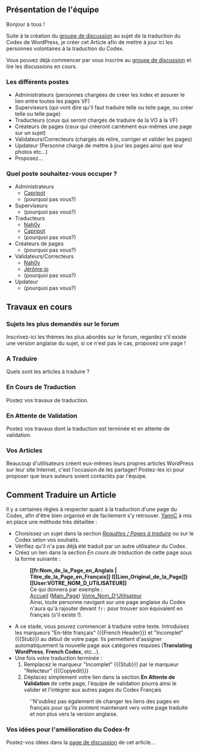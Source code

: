 == Présentation de l'équipe ==
Bonjour à tous !

Suite à la création du [http://groups.google.com/group/wpfr-doc?hl=fr groupe de discussion] au sujet de la traduction du Codex de WordPress, je créer cet Article afin de mettre à jour ici les personnes volontaires à la traduction du Codex.

Vous pouvez déjà commencer par vous inscrire au [http://groups.google.com/group/wpfr-doc/subscribe groupe de discussion] et lire les discussions en cours.

=== Les différents postes ===
* Administrateurs (personnes chargées de créer les index et assurer le lien entre toutes les pages VF)
* Superviseurs (qui vont dire qu'il faut traduire telle ou telle page, ou créer telle ou telle page)
* Traducteurs (ceux qui seront chargés de traduire de la VO à la VF)
* Créateurs de pages (ceux qui créeront carrément eux-mêmes une page sur un sujet)
* Validateurs/Correcteurs (chargés de relire, corriger et valider les pages)
* Updateur (Personne chargé de mettre à jour les pages ainsi que leur photos etc...)
* Proposez...

=== Quel poste souhaitez-vous occuper ? ===
* Administrateurs
** [[User:Capripot | Capripot]]
** (pourquoi pas vous?)
* Superviseurs 
** (pourquoi pas vous?)
* Traducteurs 
** [[User:Nah0y | Nah0y]]
** [[User:Capripot | Capripot]]
** (pourquoi pas vous?)
* Créateurs de pages 
** (pourquoi pas vous?)
* Validateurs/Correcteurs
** [[User:Nah0y | Nah0y]]
** [[User:Commeuneimage | Jérôme ip]]
** (pourquoi pas vous?)
* Updateur 
** (pourquoi pas vous?)

==Travaux en cours==

=== Sujets les plus demandés sur le forum ===
Inscrivez-ici les thèmes les plus abordés sur le forum, regardez s'il existe une version anglaise du sujet, si ce n'est pas le cas, proposez une page !

=== A Traduire ===
Quels sont les articles à traduire ?

=== En Cours de Traduction ===
Postez vos travaux de traduction.

=== En Attente de Validation ===
Postez vos travaux dont la traduction est terminée et en attente de validation.

=== Vos Articles ===
Beaucoup d'utilisateurs créent eux-mêmes leurs propres articles WordPress sur leur site Internet, c'est l'occasion de les partager! Postez-les ici pour proposer que leurs auteurs soient contactés par l'équipe.

== Comment Traduire un Article ==
Il y a certaines règles à respecter quant à la traduction d'une page du Codex, afin d'être bien organisé et de facilement s'y retrouver.
[[User:YannC | YannC]] à mis en place une méthode très détaillée :
*Choisissez un sujet dans la section ''[[fr:Equipe_de_Traduction&action=submit#A_Traduire|Requêtes / Pages à traduire]]'' ou sur le Codex selon vos souhaits.
*Vérifiez qu'il n'a pas déjà été traduit par un autre utilisateur du Codex.
*Créez un lien dans la section ''En cours de traduction'' de cette page sous la forme suivante :
*:'''<nowiki>[[fr:Nom_de_la_Page_en_Anglais | Titre_de_la_Page_en_Français]] ([[Lien_Original_de_la_Page]]) [[User:VOTRE_NOM_D_UTILISATEUR]]</nowiki>'''
*:Ce qui donnera par exemple :
*:[[fr:Main_Page | Accueil]] ([[Main_Page]]) [[User:Votre_Nom_D'Utilisateur | Votre_Nom_D'Utilisateur]]
*:Ainsi, toute personne navigant sur une page anglaise du Codex n'aura qu'à rajouter devant <tt>fr:</tt> pour trouver son équivalent en français (s'il existe !).
*A ce stade, vous pouvez commencer à traduire votre texte. Introduisez les marqueurs "En-tête français" (<nowiki>{{French Header}}</nowiki>) et "Incomplet" (<nowiki>{{Stub}}</nowiki>) au début de votre page. Ils permettent d'assigner automatiquement la nouvelle page aux catégories requises ('''Translating WordPress''', '''French Codex''', etc...).
*Une fois votre traduction terminée :
*#Remplacez le marqueur "Incomplet" (<nowiki>{{Stub}}</nowiki>) par le marqueur "Relecteur" (<nowiki>{{Copyedit}}</nowiki>)
*#Déplacez simplement votre lien dans la section '''En Attente de Validation''' de cette page, l'équipe de validation pourra ainsi le valider et l'intégrer aux autres pages du Codex Français
*:''N'oubliez pas également de changer les liens des pages en français pour qu'ils pointent maintenant vers votre page traduite et non plus vers la version anglaise.

=== Vos idées pour l'amélioration du Codex-fr ===
Postez-vos idées dans la [[Talk:fr:Equipe_de_Traduction|page de discussion]] de cet article...